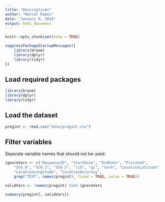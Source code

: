 ```yaml
---
title: "Descriptives"
author: "Marcel Ramos"
date: "January 9, 2018"
output: html_document
---
```


```r
knitr::opts_chunk$set(echo = TRUE)
```

```r
suppressPackageStartupMessages({
    library(broom)
    library(dplyr)
    library(tidyr)
})
```

## Load required packages

```r
library(broom)
library(dplyr)
library(tidyr)
```

## Load the dataset

```r
pregint <- read.csv("data/pregint.csv")
```

## Filter variables

Separate variable names that should not be used:

```r
ignoreVars <- c("ResponseID", "StartDate", "EndDate", "Finished",
    "SC0_0", "SC0_1", "SC0_2", "rid", "gc", "term", "LocationLatitude",
    "LocationLongitude", "LocationAccuracy",
    grep("TEXT", names(pregint), fixed = TRUE, value = TRUE))

validVars <- !names(pregint) %in% ignoreVars
```

```r
summary(pregint[, validVars])
```


